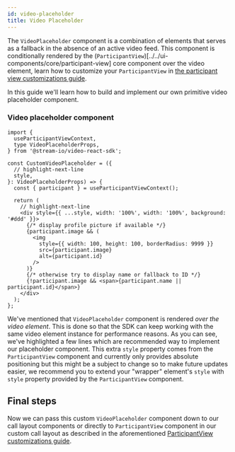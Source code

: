 ```yaml
---
id: video-placeholder
title: Video Placeholder
---
```


The `VideoPlaceholder` component is a combination of elements that serves as a fallback in the absence of an active video feed. This component is conditionally rendered by the (`ParticipantView`)[../../ui-components/core/participant-view] core component over the video element, learn how to customize your `ParticipantView` in [the participant view customizations guide](../../ui-cookbook/participant-view-customizations).

In this guide we'll learn how to build and implement our own primitive video placeholder component.

### Video placeholder component

```tsx
import {
  useParticipantViewContext,
  type VideoPlaceholderProps,
} from '@stream-io/video-react-sdk';

const CustomVideoPlaceholder = ({
  // highlight-next-line
  style,
}: VideoPlaceholderProps) => {
  const { participant } = useParticipantViewContext();

  return (
    // highlight-next-line
    <div style={{ ...style, width: '100%', width: '100%', background: '#ddd' }}>
      {/* display profile picture if available */}
      {participant.image && (
        <img
          style={{ width: 100, height: 100, borderRadius: 9999 }}
          src={participant.image}
          alt={participant.id}
        />
      )}
      {/* otherwise try to display name or fallback to ID */}
      {!participant.image && <span>{participant.name || participant.id}</span>}
    </div>
  );
};
```

We've mentioned that `VideoPlaceholder` component is rendered _over the video element_. This is done so that the SDK can keep working with the same video element instance for performance reasons. As you can see, we've highlighted a few lines which are recommended way to implement our placeholder component. This extra `style` property comes from the `ParticipantView` component and currently only provides absolute positioning but this might be a subject to change so to make future updates easier, we recommend you to extend your "wrapper" element's `style` with `style` property provided by the `ParticipantView` component.

## Final steps

Now we can pass this custom `VideoPlaceholder` component down to our call layout components or directly to `ParticipantView` component in our custom call layout as described in the aforementioned [ParticipantView customizations guide](../../ui-cookbook/participant-view-customizations).
